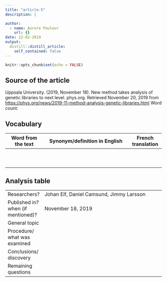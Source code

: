 ```yaml
---
title: "article-5"
description: |

author:
  - name: Aurore Pouleur
    url: {}
date: 12-02-2019
output:
  distill::distill_article:
    self_contained: false
---
```


```r
knitr::opts_chunk$set(echo = FALSE)
```

## Source of the article
 Uppsala University. (2019, November 18). New method takes analysis of genetic libraries to next level. phys.org. Retrieved November 20, 2019 from <https://phys.org/news/2019-11-method-analysis-genetic-libraries.html> 
Word count: 

## Vocabulary 

| Word   from the text | Synonym/definition in English                 | French translation |
| -------------------- | --------------------------------------------- | ------------------ |
|                      |                                               |                    |
|                      |                                               |                    |
|                      |                                               |                    |
|                      |                                               |                    |
|                      |                                               |                    |
|                      |                                               |                    |
|                      |                                               |                    |
|                      |                                               |                    |
|                      |                                               |                    |
|                      |                                               |                    |


## Analysis table 

|                                    |                                                                                                                                                                                                                                                                                         |
| ---------------------------------- | --------------------------------------------------------------------------------------------------------------------------------------------------------------------------------------------------------------------------------------------------------------------------------------- |
| Researchers?                       | Johan Elf, Daniel Camsund, Jimmy Larsson                                                                             |
| Published in? when (if mentioned)? | November 18, 2019                                                                                                                                                                                                                                |
| General topic                      |                                                                                                                      |
| Procedure/ what was examined       |                                                                                                                      |
| Conclusions/   discovery           |                                                                                                                      |
| Remaining   questions              |                                                                                                                      |











